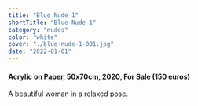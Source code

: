 ```yaml
---
title: "Blue Nude 1"
shortTitle: "Blue Nude 1"
category: "nudes"
color: "white"
cover: "./blue-nude-1-001.jpg"
date: "2022-01-01"
---
```

    
#### Acrylic on Paper, 50x70cm, 2020, For Sale (150 euros)
    
A beautiful woman in a relaxed pose.